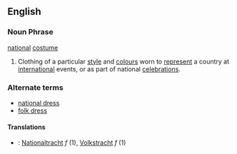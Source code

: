==English==
===Noun Phrase===
[[national]] [[costume]]
# Clothing of a particular [[style]] and [[colour]]s worn to [[represent]] a country at [[international]] events, or as part of national [[celebration]]s.
===Alternate terms===
*[[national dress]]
*[[folk dress]]
====Translations====
*{{de}}: [[Nationaltracht]] ''f'' (1), [[Volkstracht]] ''f'' (1)
{{Wikipedia}}
